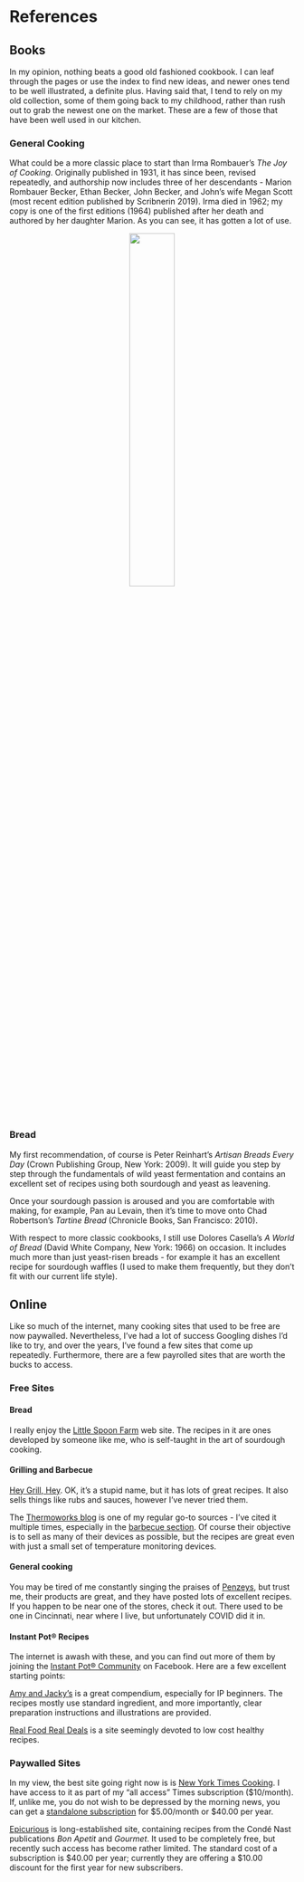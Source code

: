 # References {#References}

## Books

In my opinion, nothing beats a good old fashioned cookbook. I can leaf through the pages or use the index to find new ideas, and newer ones tend to be well illustrated, a definite plus. Having said that, I tend to rely on my old collection, some of them going back to my childhood, rather than rush out to grab the newest one on the market. These are a few of those that have been well used in our kitchen.

### General Cooking

What could be a more classic place to start than Irma Rombauer's *The Joy of Cooking*. Originally published in 1931, it has since been, revised repeatedly, and authorship now includes three of her descendants - Marion Rombauer Becker, Ethan Becker, John Becker, and John's wife Megan Scott (most recent edition published by Scribnerin 2019). Irma died in 1962; my copy is one of the first editions (1964) published after her death and authored by her daughter Marion. As you can see, it has gotten a lot of use.

<center>![](images/joy.jpeg){width="40%"}</center>

### Bread

My first recommendation, of course is Peter Reinhart's *Artisan Breads Every Day* (Crown Publishing Group, New York: 2009). It will guide you step by step through the fundamentals of wild yeast fermentation and contains an excellent set of recipes using both sourdough and yeast as leavening.

Once your sourdough passion is aroused and you are comfortable with making, for example, [Pan au Levain]{#pal}, then it's time to move onto Chad Robertson's *Tartine Bread* (Chronicle Books, San Francisco: 2010).

With respect to more classic cookbooks, I still use Dolores Casella's *A World of Bread* (David White Company, New York: 1966) on occasion. It includes much more than just yeast-risen breads - for example it has an excellent recipe for sourdough waffles (I used to make them frequently, but they don't fit with our current life style).

## Online

Like so much of the internet, many cooking sites that used to be free are now paywalled. Nevertheless, I've had a lot of success Googling dishes I'd like to try, and over the years, I've found a few sites that come up repeatedly. Furthermore, there are a few payrolled sites that are worth the bucks to access.

### Free Sites

#### Bread

I really enjoy the [Little Spoon Farm](https://littlespoonfarm.com/) web site. The recipes in it are ones developed by someone like me, who is self-taught in the art of sourdough cooking.

#### Grilling and Barbecue

[Hey Grill, Hey](https://heygrillhey.com/). OK, it's a stupid name, but it has lots of great recipes. It also sells things like rubs and sauces, however I've never tried them.

The [Thermoworks blog](https://blog.thermoworks.com/) is one of my regular go-to sources - I've cited it multiple times, especially in the [barbecue section](#bbq). Of course their objective is to sell as many of their devices as possible, but the recipes are great even with just a small set of temperature monitoring devices.

#### General cooking

You may be tired of me constantly singing the praises of [Penzeys](https://www.penzeys.com/), but trust me, their products are great, and they have posted lots of excellent recipes. If you happen to be near one of the stores, check it out. There used to be one in Cincinnati, near where I live, but unfortunately COVID did it in.

#### Instant Pot® Recipes

The internet is awash with these, and you can find out more of them by joining the [Instant Pot® Community](https://www.facebook.com/groups/InstantPotCommunity) on Facebook.  Here are a few excellent starting points:

[Amy and Jacky's](https://www.pressurecookrecipes.com/) is a great compendium, especially for IP beginners.  The recipes mostly use standard ingredient, and more importantly, clear preparation instructions and illustrations are provided.

[Real Food Real Deals](https://realfoodrealdeals.com/category/recipes/instant-pot/) is a site seemingly devoted to low cost healthy recipes.

### Paywalled Sites

In my view, the best site going right now is is [New York Times Cooking](https://cooking.nytimes.com/). I have access to it as part of my "all access" Times subscription (\$10/month). If, unlike me, you do not wish to be depressed by the morning news, you can get a [standalone subscription](https://www.nytimes.com/subscription/cooking) for \$5.00/month or \$40.00 per year.

[Epicurious](https://www.epicurious.com/) is long-established site, containing recipes from the Condé Nast publications *Bon Apetit* and *Gourmet*. It used to be completely free, but recently such access has become rather limited. The standard cost of a subscription is \$40.00 per year; currently they are offering a \$10.00 discount for the first year for new subscribers.
